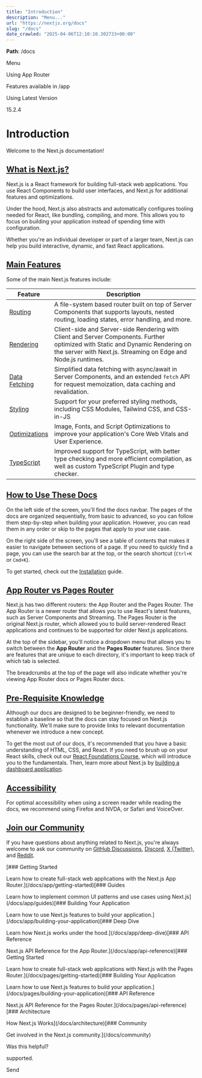 ---
title: "Introduction"
description: "Menu..."
url: "https://nextjs.org/docs"
slug: "/docs"
date_crawled: "2025-04-06T12:10:10.302733+00:00"
---

**Path**: /docs

Menu

Using App Router

Features available in /app

Using Latest Version

15.2.4

# Introduction

Welcome to the Next.js documentation!

## [What is Next.js?](#what-is-nextjs)

Next.js is a React framework for building full-stack web applications. You use React Components to build user interfaces, and Next.js for additional features and optimizations.

Under the hood, Next.js also abstracts and automatically configures tooling needed for React, like bundling, compiling, and more. This allows you to focus on building your application instead of spending time with configuration.

Whether you're an individual developer or part of a larger team, Next.js can help you build interactive, dynamic, and fast React applications.

## [Main Features](#main-features)

Some of the main Next.js features include:

| Feature | Description |
| --- | --- |
| [Routing](/docs/app/building-your-application/routing) | A file-system based router built on top of Server Components that supports layouts, nested routing, loading states, error handling, and more. |
| [Rendering](/docs/app/building-your-application/rendering) | Client-side and Server-side Rendering with Client and Server Components. Further optimized with Static and Dynamic Rendering on the server with Next.js. Streaming on Edge and Node.js runtimes. |
| [Data Fetching](/docs/app/building-your-application/data-fetching) | Simplified data fetching with async/await in Server Components, and an extended `fetch` API for request memoization, data caching and revalidation. |
| [Styling](/docs/app/building-your-application/styling) | Support for your preferred styling methods, including CSS Modules, Tailwind CSS, and CSS-in-JS |
| [Optimizations](/docs/app/building-your-application/optimizing) | Image, Fonts, and Script Optimizations to improve your application's Core Web Vitals and User Experience. |
| [TypeScript](/docs/app/api-reference/config/typescript) | Improved support for TypeScript, with better type checking and more efficient compilation, as well as custom TypeScript Plugin and type checker. |

## [How to Use These Docs](#how-to-use-these-docs)

On the left side of the screen, you'll find the docs navbar. The pages of the docs are organized sequentially, from basic to advanced, so you can follow them step-by-step when building your application. However, you can read them in any order or skip to the pages that apply to your use case.

On the right side of the screen, you'll see a table of contents that makes it easier to navigate between sections of a page. If you need to quickly find a page, you can use the search bar at the top, or the search shortcut (`Ctrl+K` or `Cmd+K`).

To get started, check out the [Installation](/docs/app/getting-started/installation) guide.

## [App Router vs Pages Router](#app-router-vs-pages-router)

Next.js has two different routers: the App Router and the Pages Router. The App Router is a newer router that allows you to use React's latest features, such as Server Components and Streaming. The Pages Router is the original Next.js router, which allowed you to build server-rendered React applications and continues to be supported for older Next.js applications.

At the top of the sidebar, you'll notice a dropdown menu that allows you to switch between the **App Router** and the **Pages Router** features. Since there are features that are unique to each directory, it's important to keep track of which tab is selected.

The breadcrumbs at the top of the page will also indicate whether you're viewing App Router docs or Pages Router docs.

## [Pre-Requisite Knowledge](#pre-requisite-knowledge)

Although our docs are designed to be beginner-friendly, we need to establish a baseline so that the docs can stay focused on Next.js functionality. We'll make sure to provide links to relevant documentation whenever we introduce a new concept.

To get the most out of our docs, it's recommended that you have a basic understanding of HTML, CSS, and React. If you need to brush up on your React skills, check out our [React Foundations Course](/learn/react-foundations), which will introduce you to the fundamentals. Then, learn more about Next.js by [building a dashboard application](/learn/dashboard-app).

## [Accessibility](#accessibility)

For optimal accessibility when using a screen reader while reading the docs, we recommend using Firefox and NVDA, or Safari and VoiceOver.

## [Join our Community](#join-our-community)

If you have questions about anything related to Next.js, you're always welcome to ask our community on [GitHub Discussions](https://github.com/vercel/next.js/discussions), [Discord](https://discord.com/invite/bUG2bvbtHy), [X (Twitter)](https://x.com/nextjs), and [Reddit](https://www.reddit.com/r/nextjs).

[### Getting Started

Learn how to create full-stack web applications with the Next.js App Router.](/docs/app/getting-started)[### Guides

Learn how to implement common UI patterns and use cases using Next.js](/docs/app/guides)[### Building Your Application

Learn how to use Next.js features to build your application.](/docs/app/building-your-application)[### Deep Dive

Learn how Next.js works under the hood.](/docs/app/deep-dive)[### API Reference

Next.js API Reference for the App Router.](/docs/app/api-reference)[### Getting Started

Learn how to create full-stack web applications with Next.js with the Pages Router.](/docs/pages/getting-started)[### Building Your Application

Learn how to use Next.js features to build your application.](/docs/pages/building-your-application)[### API Reference

Next.js API Reference for the Pages Router.](/docs/pages/api-reference)[### Architecture

How Next.js Works](/docs/architecture)[### Community

Get involved in the Next.js community.](/docs/community)

Was this helpful?

supported.

Send